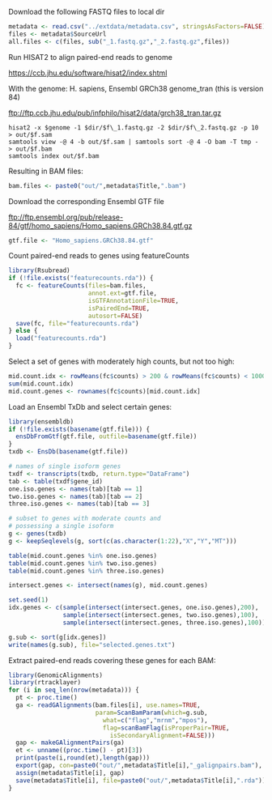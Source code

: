 Download the following FASTQ files to local dir

```r
metadata <- read.csv("../extdata/metadata.csv", stringsAsFactors=FALSE)
files <- metadata$SourceUrl
all.files <- c(files, sub("_1.fastq.gz","_2.fastq.gz",files))
```

Run HISAT2 to align paired-end reads to genome

<https://ccb.jhu.edu/software/hisat2/index.shtml>

With the genome: H. sapiens, Ensembl GRCh38 genome_tran (this is version 84)

<ftp://ftp.ccb.jhu.edu/pub/infphilo/hisat2/data/grch38_tran.tar.gz>

```
hisat2 -x $genome -1 $dir/$f\_1.fastq.gz -2 $dir/$f\_2.fastq.gz -p 10 > out/$f.sam
samtools view -@ 4 -b out/$f.sam | samtools sort -@ 4 -O bam -T tmp - > out/$f.bam
samtools index out/$f.bam
```

Resulting in BAM files:

```r
bam.files <- paste0("out/",metadata$Title,".bam")
```

Download the corresponding Ensembl GTF file

<ftp://ftp.ensembl.org/pub/release-84/gtf/homo_sapiens/Homo_sapiens.GRCh38.84.gtf.gz>

```r
gtf.file <- "Homo_sapiens.GRCh38.84.gtf"
```

Count paired-end reads to genes using featureCounts

```r
library(Rsubread)
if (!file.exists("featurecounts.rda")) {
  fc <- featureCounts(files=bam.files,
                      annot.ext=gtf.file,
                      isGTFAnnotationFile=TRUE,
                      isPairedEnd=TRUE,
                      autosort=FALSE)
  save(fc, file="featurecounts.rda")
} else {
  load("featurecounts.rda")
}
```

Select a set of genes with moderately high counts, but not too high:

```r
mid.count.idx <- rowMeans(fc$counts) > 200 & rowMeans(fc$counts) < 10000
sum(mid.count.idx)
mid.count.genes <- rownames(fc$counts)[mid.count.idx]
```

Load an Ensembl TxDb and select certain genes:

```r
library(ensembldb)
if (!file.exists(basename(gtf.file))) {
  ensDbFromGtf(gtf.file, outfile=basename(gtf.file))
}
txdb <- EnsDb(basename(gtf.file))

# names of single isoform genes
txdf <- transcripts(txdb, return.type="DataFrame")
tab <- table(txdf$gene_id)
one.iso.genes <- names(tab)[tab == 1]
two.iso.genes <- names(tab)[tab == 2]
three.iso.genes <- names(tab)[tab == 3]

# subset to genes with moderate counts and
# possessing a single isoform
g <- genes(txdb)
g <- keepSeqlevels(g, sort(c(as.character(1:22),"X","Y","MT")))

table(mid.count.genes %in% one.iso.genes)
table(mid.count.genes %in% two.iso.genes)
table(mid.count.genes %in% three.iso.genes)

intersect.genes <- intersect(names(g), mid.count.genes)

set.seed(1)
idx.genes <- c(sample(intersect(intersect.genes, one.iso.genes),200),
               sample(intersect(intersect.genes, two.iso.genes),100),
               sample(intersect(intersect.genes, three.iso.genes),100))

g.sub <- sort(g[idx.genes])
write(names(g.sub), file="selected.genes.txt")
```

Extract paired-end reads covering these genes for each BAM:

```r
library(GenomicAlignments)
library(rtracklayer)
for (i in seq_len(nrow(metadata))) {
  pt <- proc.time()
  ga <- readGAlignments(bam.files[i], use.names=TRUE,
                        param=ScanBamParam(which=g.sub,
                          what=c("flag","mrnm","mpos"),
                          flag=scanBamFlag(isProperPair=TRUE,
                            isSecondaryAlignment=FALSE)))
  gap <- makeGAlignmentPairs(ga)
  et <- unname((proc.time() - pt)[3])
  print(paste(i,round(et),length(gap)))
  export(gap, con=paste0("out/",metadata$Title[i],"_galignpairs.bam"), format="bam")
  assign(metadata$Title[i], gap)
  save(metadata$Title[i], file=paste0("out/",metadata$Title[i],".rda"))
}
```
